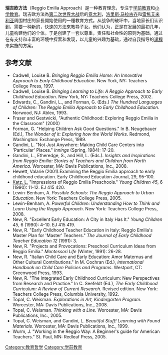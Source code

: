 {{noteTA
|1=zh-cn:雷焦艾米利亚; zh-tw:瑞吉歐艾米利亞; zh-hk:列治奧愛美利亞;
|2=zh-hans:瑞吉欧; zh-cn:雷焦; zh-tw:瑞吉歐; zh-hk:列治奧;
}}
'''瑞吉欧方法'''（Reggio Emilia Approach）是一种教育理念，专注于[[学前教育|学前教育]]和[[小学教育|小学教育]]。瑞吉欧方法為[[第二次世界大战|第二次世界大战]]后的[[意大利|意大利]]，[[洛里斯·马拉古齐|洛里斯·马拉古齐]]和[[雷焦艾米利亚|雷焦艾米利亚]]周围村庄的家長開始使用的一種教育方式。从战争的破坏中，当地家长们认识到，需要一种新的，快速的方法來教导子女。他们认为，正是在发展的最初几年，儿童构建他们的个体。于是创建了一套以尊重，责任和社会性的原则为基础，通过在有支持和丰富的环境中探索和发现，以儿童的兴趣为基础，通过自我指导的[[课程|课程]]来实施的方案。

==参考文献==
<references/>
* Cadwell, Louise B. ''Bringing Reggio Emilia Home: An Innovative Approach to Early Childhood Education''. New York, NY: Teachers College Press, 1997. 
* Cadwell, Louise B. ''Bringing Learning to Life: A Reggio Approach to Early Childhood Education''. New York, NY: Teachers College Press, 2002.
* Edwards, C., Gandini, L., and Forman, G. (Eds.) ''The Hundred Languages of Children: The Reggio Emilia Approach to Early Childhood Education''. Norwood, NJ: Ablex, 1993. 
* Fraser and Gestwicki, "Authentic Childhood: Exploring Reggio Emilia in the Classroom" (2000)
* Forman, G. "Helping Children Ask Good Questions." In B. Neugebauer (Ed.), ''The Wonder of it: Exploring how the World Works''. Redmond, Washington: Exchange Press, 1989. 
* Gandini, L. "Not Just Anywhere: Making Child Care Centers into 'Particular' Places." ''innings'' (Spring, 1984): 17-20. 
* Gandini, L., Etheredge, S., and Hill, L. (Eds.). ''Insights and Inspirations from Reggio Emilia: Stories of Teachers and Children from North America.'' Worcester, MA: Davis Publications, Inc., 2008.
* Hewett, Valarie (2001).Examining the Reggio Emilia approach to early childhood education. Early Childhood Education Journal, 29, 95-100.
* [[Lilian_Katz|Katz, L.]] "Impressions of Reggio Emilia Preschools." ''Young Children 45'', 6 (1990): 11-12. EJ 415 420. 
* Lewin-Benham, A. ''Possible Schools: The Reggio Approach to Urban Education''.  New York: Teachers College Press, 2005.
* Lewin-Benham, A. ''Powerful Children: Understanding How to Think and Learn Using the Reggio Approach''.  New York: Teachers College Press, 2008.
* New, R. "Excellent Early Education: A City in Italy Has It." ''Young Children 45'', 6 (1990): 4-10. EJ 415 419. 
* New, R. "Early Childhood Teacher Education in Italy: Reggio Emilia's Master Plan for 'Master' Teachers." ''The Journal of Early Childhood Teacher Education 12'' (1991): 3. 
* New, R. "Projects and Provocations: Preschool Curriculum Ideas from Reggio Emilia." ''Montessori Life'' (Winter, 1991): 26-28. 
* New, R. "Italian Child Care and Early Education: Amor Maternus and Other Cultural Contributions." In M. Cochran (Ed.), ''International Handbook on Child Care Policies and Programs''. Westport, CT: Greenwood Press, 1993. 
* New, R. "The Integrated Early Childhood Curriculum: New Perspectives from Research and Practice." In C. Seefeldt (Ed.), ''The Early Childhood Curriculum: A Review of Current Research''. Revised edition. New York: Teachers College Press, Columbia University, 1992.
* Topal, C. Weisman. ''Explorations in Art, Kindergarten Program.'' Worcester, MA: Davis Publications, Inc., 2008.
* Topal, C. Weisman. ''Thinking with a Line.'' Worcester, MA: Davis Publications, Inc., 2005.
* Topal, C. Weisman, and Gandini, L. ''Beautiful Stuff! Learning with Found Materials.'' Worcester, MA: Davis Publications, Inc., 1999.
* Wurm, J.  "Working in the Reggio Way: A Beginner's guide for American Teachers." St. Paul, MN: Redleaf Press, 2005.

{{DEFAULTSORT:Reggio Emilia Approach}}
[[Category:教育哲学|Category:教育哲学]]
[[Category:学前教育|Category:学前教育]]